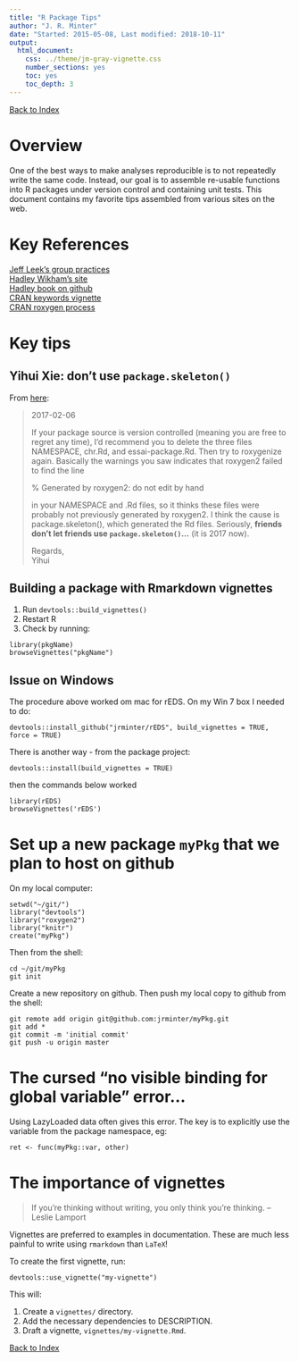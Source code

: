 ```yaml
---
title: "R Package Tips"
author: "J. R. Minter"
date: "Started: 2015-05-08, Last modified: 2018-10-11"
output:
  html_document:
    css: ../theme/jm-gray-vignette.css
    number_sections: yes
    toc: yes
    toc_depth: 3
---
```


[Back to Index](../README.html)

# Overview

One of the best ways to make analyses reproducible is to not 
repeatedly write the same code. Instead, our goal is to assemble
re-usable functions into R packages under version control and
containing unit tests. This document contains my favorite tips
assembled from various sites on the web.

# Key References

[Jeff Leek's group practices](https://github.com/jtleek/rpackages)     
[Hadley Wikham's site](http://r-pkgs.had.co.nz/)     
[Hadley book on github](https://github.com/hadley/r-pkgs/)     
[CRAN keywords vignette](http://cran.r-project.org/web/packages/roxygen2/vignettes/rdkeywords.html)    
[CRAN roxygen process](http://cran.r-project.org/web/packages/roxygen2/vignettes/rd.html)    

# Key tips

## Yihui Xie: don't use `package.skeleton()`

From [here](http://r.789695.n4.nabble.com/roxygen2-v6-0-0-td4728654.html):

> 2017-02-06    
>    
> If your package source is version controlled (meaning you are free to 
> regret any time), I'd recommend you to delete the three files 
> NAMESPACE, chr.Rd, and essai-package.Rd. Then try to roxygenize again. 
> Basically the warnings you saw indicates that roxygen2 failed to find 
> the line 
> 
> % Generated by roxygen2: do not edit by hand 
> 
> in your NAMESPACE and .Rd files, so it thinks these files were 
> probably not previously generated by roxygen2. I think the cause is 
> package.skeleton(), which generated the Rd files. Seriously, 
> **friends don't let friends use `package.skeleton()`...**
> (it is 2017 now). 
> 
> Regards,     
> Yihui 

## Building a package with Rmarkdown vignettes

1. Run `devtools::build_vignettes()`
2. Restart R
3. Check by running:

```
library(pkgName)
browseVignettes("pkgName")
```

## Issue on Windows

The procedure above worked om mac for rEDS. On my Win 7 box I needed
to do:

```
devtools::install_github("jrminter/rEDS", build_vignettes = TRUE, force = TRUE)
```

There is another way - from the package project:

```
devtools::install(build_vignettes = TRUE)
```

then the commands below worked

```
library(rEDS)
browseVignettes('rEDS')
```




# Set up a new package `myPkg` that we plan to host on github

On my local computer:

```
setwd("~/git/")
library("devtools")
library("roxygen2")
library("knitr")
create("myPkg")
```

Then from the shell:

```
cd ~/git/myPkg
git init
```

Create a new repository on github. Then push my local copy to
github from the shell:

```
git remote add origin git@github.com:jrminter/myPkg.git
git add *
git commit -m 'initial commit'
git push -u origin master
```

# The cursed "no visible binding for global variable" error...

Using LazyLoaded data often gives this error. The key is to explicitly use the variable from the package namespace, eg:

```
ret <- func(myPkg::var, other)
```

# The importance of vignettes

> If you’re thinking without writing, you only think you’re thinking. -- Leslie Lamport

Vignettes are preferred to examples in documentation. These are much less painful to write using `rmarkdown` than `LaTeX`!

To create the first vignette, run:

```
devtools::use_vignette("my-vignette")
```

This will:

1. Create a `vignettes/` directory.
2. Add the necessary dependencies to DESCRIPTION.
3. Draft a vignette, `vignettes/my-vignette.Rmd`.



[Back to Index](../README.html)